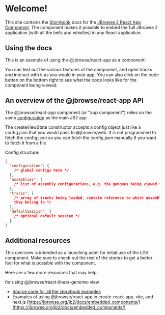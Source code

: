 
<Meta title="Getting Started" />

# Welcome!

This site contains the [Storybook](https://storybook.js.org/) docs for the
[JBrowse 2 React App Component](https://www.npmjs.com/package/@jbrowse/react-app).
The component makes it possible to embed the full JBrowse 2 application (with
all the bells and whistles) in any React application.

## Using the docs

This is an example of using the @jbrowse/react-app as a component:

<Story of={BasicExample} />

You can test out the various features of the component, and open tracks and
interact with it as you would in your app. You can also click on the code button
on the bottom right to see what the code looks like for the component being
viewed.

## An overview of the @jbrowse/react-app API

The @jbrowse/react-app component (or "app component") relies on the same
[configuration](https://jbrowse.org/jb2/docs/config_guide) as the main JB2 app

The createViewState constructor accepts a config object just like a config.json
that you would pass to @jbrowse/web. It is not programmed to fetch the
config.json so you can fetch the config.json manually if you want to fetch it
from a file

Config structure:

```json
{
  "configuration": {
    /* global configs here */
  },
  "assemblies": [
    /* list of assembly configurations, e.g. the genomes being viewed */
  ],
  "tracks": [
    /* array of tracks being loaded, contain reference to which assembl(y/ies)
    they belong to */
  ],
  "defaultSession": {
    /* optional default session */
  }
}
```

## Additional resources

This overview is intended as a launching point for initial use of the LGV
component. Make sure to check out the rest of the stories to get a better feel
for what is possible with the component.

Here are a few more resources that may help:

for using @jbrowse/react-linear-genome-view

- [Source code for all the storybook examples](https://github.com/GMOD/jbrowse-components/tree/main/products/jbrowse-react-app/stories)
- Examples of using @jbrowse/react-app in create-react-app, vite, and next.js
  [https://jbrowse.org/jb2/docs/embedded_components/](https://jbrowse.org/jb2/docs/embedded_components/)
